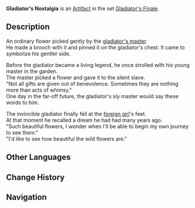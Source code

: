 {{Artifact Infobox
|image = Item Gladiator's Nostalgia.png
|set   = Gladiator's Finale
|piece = Flower of Life
}}
{{Description|No one knows why the legendary gladiator wore this flower on his chest. It was the brutal warrior's only weakness.}}
'''Gladiator's Nostalgia''' is an [[Artifact]] in the set [[Gladiator's Finale]].

==Description==
An ordinary flower picked gently by the [[Eberhart|gladiator's master]].<br />He made a brooch with it and pinned it on the gladiator's chest. It came to symbolize his gentler side.

Before the gladiator became a living legend, he once strolled with his young master in the garden.<br />The master picked a flower and gave it to the silent slave.<br />"Not all gifts are given out of benevolence. Sometimes they are nothing more than acts of whimsy."<br />One day in the far-off future, the gladiator's sly master would say these words to him.

The invincible gladiator finally fell at the [[Vennessa|foreign girl]]'s feet.<br />At that moment he recalled a dream he had had many years ago.<br />"Such beautiful flowers, I wonder when I'll be able to begin my own journey to see them."<br />"I'd like to see how beautiful the wild flowers are."

==Other Languages==
{{Other Languages
|en      = Gladiator's Nostalgia
|zhs     = 角斗士的留恋
|zhs_rm  = Jiǎodòushì de Liúliàn
|zht     = 角鬥士的留戀
|zht_rm  = Jiǎodòushì de Liúliàn
|zh_tl   = Gladiator's Nostalgia
|ja      = 剣闘士の未練
|ja_rm   = Kentoushi no Miren
|ja_tl   = Gladiator's Lingering Affection
|ko      = 검투사의 미련
|ko_rm   = Geomtusa-ui Miryeon
|ko_tl   = Gladiator's Lingering Attachment
|es      = Nostalgia del Gladiador
|es_tl   = Nostalgia of the Gladiator
|fr      = Nostalgie du Gladiateur
|fr_tl   = Nostalgia of the Gladiator
|ru      = Ностальгия гладиатора
|ru_tl   = 
|th      = Gladiator's Nostalgia
|vi      = Nỗi Nhớ Của Giác Đấu Sĩ
|vi_tl   = 
|de      = Nostalgie des Gladiators
|de_tl   = Nostalgia of the Gladiator
|id      = Gladiator's Nostalgia
|pt      = Nostalgia do Gladiador
|pt_tl   = 
}}

==Change History==
{{Change History|1.0}}

==Navigation==
{{Artifact Set Navbox|Gladiator's Finale}}